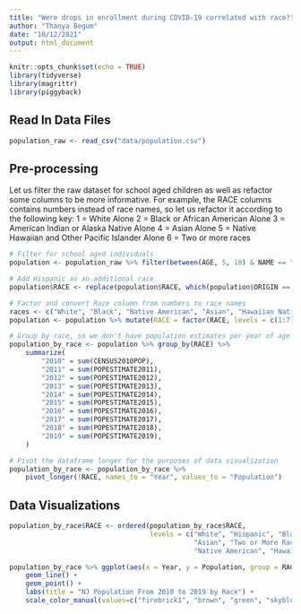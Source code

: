 ```yaml
---
title: "Were drops in enrollment during COVID-19 correlated with race?"
author: "Thanya Begum"
date: "10/12/2021"
output: html_document
---
```


```r
knitr::opts_chunk$set(echo = TRUE)
library(tidyverse)
library(magrittr)
library(piggyback)
```


## Read In Data Files

```r
population_raw <- read_csv("data/population.csv")
```

## Pre-processing

Let us filter the raw dataset for school aged children as well as refactor some columns to be more informative. For example, the RACE columns contains numbers instead of race names, so let us refactor it according to the following key:
    1 = White Alone
    2 = Black or African American Alone
    3 = American Indian or Alaska Native Alone
    4 = Asian Alone
    5 = Native Hawaiian and Other Pacific Islander Alone
    6 = Two or more races

```r
# Filter for school aged individuals
population <- population_raw %>% filter(between(AGE, 5, 18) & NAME == "New Jersey" & ORIGIN != 0)

# Add Hispanic as an additional race
population$RACE <- replace(population$RACE, which(population$ORIGIN == 2), 7)

# Factor and convert Race column from numbers to race names
races <- c("White", "Black", "Native American", "Asian", "Hawaiian Native", "Two or More Races", "Hispanic")
population <- population %>% mutate(RACE = factor(RACE, levels = c(1:7), labels = races))

# Group by race, so we don't have population estimates per year of age
population_by_race <- population %>% group_by(RACE) %>% 
    summarize(
        "2010" = sum(CENSUS2010POP),
        "2011" = sum(POPESTIMATE2011),
        "2012" = sum(POPESTIMATE2012),
        "2013" = sum(POPESTIMATE2013),
        "2014" = sum(POPESTIMATE2014),
        "2015" = sum(POPESTIMATE2015),
        "2016" = sum(POPESTIMATE2016),
        "2017" = sum(POPESTIMATE2017),
        "2018" = sum(POPESTIMATE2018),
        "2019" = sum(POPESTIMATE2019),
    )

# Pivot the dataframe longer for the purposes of data visualization
population_by_race <- population_by_race %>% 
    pivot_longer(!RACE, names_to = "Year", values_to = "Population")
```

## Data Visualizations

```r
population_by_race$RACE <- ordered(population_by_race$RACE, 
                                   levels = c("White", "Hispanic", "Black",
                                              "Asian", "Two or More Races",
                                              "Native American", "Hawaiian Native"))

population_by_race %>% ggplot(aes(x = Year, y = Population, group = RACE, color = RACE)) +
    geom_line() +
    geom_point() +
    labs(title = "NJ Population From 2010 to 2019 by Race") +
    scale_color_manual(values=c("firebrick1", "brown", "green", "skyblue", "orange", "black", "purple", "hotpink"))
```

